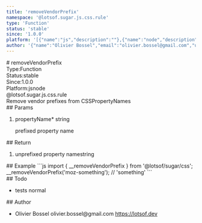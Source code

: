 ```yaml
---
title: 'removeVendorPrefix'
namespace: '@lotsof.sugar.js.css.rule'
type: 'Function'
status: 'stable'
since: '1.0.0'
platform: '[{"name":"js","description":""},{"name":"node","description":""}]'
author: '{"name":"Olivier Bossel","email":"olivier.bossel@gmail.com","url":"https://lotsof.dev"}'
---
```

<div class="docmap-mdx">
# removeVendorPrefix
<div class="_metas">
<div class="_type"><span class="_type-label">Type:</span><span class="_type-value">Function</span></div>
<div class="_status"><span class="_status-label">Status:</span><span class="_status-value -stable">stable</span></div>
<div class="_since"><span class="_since-label">Since:</span><span class="_since-value">1.0.0</span></div>
<div class="_platform"><span class="_platform-label">Platform:</span><span class="_platform-value -js">js</span><span class="_platform-value -node">node</span></div>
</div>
<div class="_namespace">@lotsof.sugar.js.css.rule</div>
<div class="_description">
Remove vendor prefixes from CSSPropertyNames
</div>
<div class="_params">
## Params
<ol class="_list">
<li class="_item">
<span class="_name">propertyName<span class="_required">*</span></span><span class="_default"></span> <span class="_type">string</span>
<p class="_description">prefixed property name</p>
</li>
</ol>
</div>
<div class="_return">
## Return
<ol class="_list">
<li class="_item">
<span class="_description">unprefixed property name</span><span class="_default"></span><span class="_type">string</span>
</li>
</ol>
</div>
<div class="_examples">
## Example
```js
import { __removeVendorPrefix } from '@lotsof/sugar/css';
__removeVendorPrefix('moz-something'); // 'something'
```
</div>
<div class="_todo">
## Todo
<ul class="_list">
<li class="_item">
<span class="_description">tests</span>
<span class="_priority -normal">normal</span>
</li>
</ul>
</div>
<div class="_author">
## Author
<ul class="_list">
<li class="_item">
<span class="_name">Olivier Bossel</span>
<span class="_email">olivier.bossel@gmail.com</span>
<a href="https://lotsof.dev" target="_blank" class="_url">https://lotsof.dev</a>
</li>
</ul>
</div>
</div>